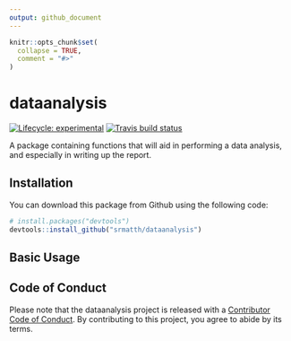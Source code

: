 ```yaml
---
output: github_document
---
```


<!-- README.md is generated from README.Rmd. Please edit that file -->

```r
knitr::opts_chunk$set(
  collapse = TRUE,
  comment = "#>"
)
```

# dataanalysis

<!-- badges: start -->
[![Lifecycle: experimental](https://img.shields.io/badge/lifecycle-experimental-orange.svg)](https://lifecycle.r-lib.org/articles/stages.html#experimental)
[![Travis build status](https://travis-ci.com/srmatth/dataanalysis.svg?branch=main)](https://travis-ci.com/srmatth/dataanalysis)
<!-- badges: end -->

A package containing functions that will aid in performing a data analysis, and especially in writing up the report.

## Installation

You can download this package from Github using the following code:

```r
# install.packages("devtools")
devtools::install_github("srmatth/dataanalysis")
```

## Basic Usage

## Code of Conduct

Please note that the dataanalysis project is released with a [Contributor Code of Conduct](https://contributor-covenant.org/version/2/0/CODE_OF_CONDUCT.html). By contributing to this project, you agree to abide by its terms.
